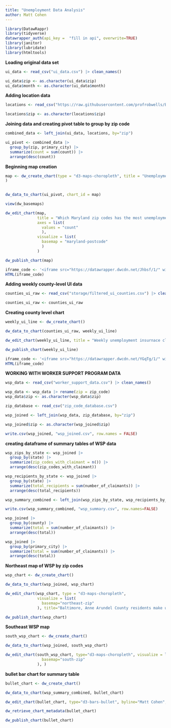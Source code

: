 ```yaml
---
title: "Unemployment Data Analysis"
author: Matt Cohen
---
```


```r
library(DatawRappr)
library(tidyverse)
datawrapper_auth(api_key =  "fill in api", overwrite=TRUE)
library(janitor)
library(lubridate)
library(htmltools)

```

**Loading original data set**

```r
ui_data <- read_csv("ui_data.csv") |> clean_names() 
```

```r
ui_data$zip <- as.character(ui_data$zip)
ui_data$month <- as.character(ui_data$month)
```

**Adding location data**

```r
locations <- read_csv("https://raw.githubusercontent.com/profrobwells/Baltimore/refs/heads/main/fall_2024_indep_study/data/county_zip.csv") |> clean_names() 
```

```r
locations$zip <- as.character(locations$zip)
```

**Joining data and creating pivot table to group by zip code**

```r
combined_data <- left_join(ui_data, locations, by="zip")
```

```r
ui_pivot <- combined_data |>
  group_by(zip, primary_city) |>
  summarize(count = sum(count)) |>
  arrange(desc(count)) 
```


**Beginning map creation**

```r
map <- dw_create_chart(type = "d3-maps-choropleth", title = "Unemployment stats"
)
 
```

```r
dw_data_to_chart(ui_pivot, chart_id = map)
```

```r
view(dw_basemaps)
```

```r
dw_edit_chart(map, 
              title = "Which Maryland zip codes has the most unemployment filings over the last year?", intro = "From April 2024 through February 2025, zip code 21222 — the main zip code for Dundalk, located just outside the Baltimore city line and at the foot of the Key Bridge — had the third most highest unemployment insurance claims of any zip code in the state.", byline = "Matt Cohen", source_name = "Maryland Dept. of Labor",
              axes = list(
                values = "count"
                ), 
              visualize = list(
                basemap = "maryland-postcode"
                )
              )
```

```r
dw_publish_chart(map)
```

```r
iframe_code <- '<iframe src="https://datawrapper.dwcdn.net/Jhbsf/1/" width="100%" height="400" style="border: none;"></iframe>'
HTML(iframe_code)
```

**Adding weekly county-level UI data**

```r
counties_ui_raw <- read_csv("storage/filtered_ui_counties.csv") |> clean_names()
```

```r
counties_ui_raw <- counties_ui_raw 
```

**Creating county level chart**

```r
weekly_ui_line <- dw_create_chart()
```

```r
dw_data_to_chart(counties_ui_raw, weekly_ui_line)
```

```r
dw_edit_chart(weekly_ui_line, title = "Weekly unemployment insurnace claims spiked in surrounding counties after Key Bridge collapse", intro = "The week ending March 30 had the most amounts of unemployment insurance claims of any week in 2024 in Maryland. The Key Bridge collapsed on March 26", byline = "Matt Cohen", source_name = "Maryland Dept. of Labor")


```

```r
dw_publish_chart(weekly_ui_line)
```
```r
iframe_code <- '<iframe src="https://datawrapper.dwcdn.net/YGqTg/1/" width="100%" height="400" style="border: none;"></iframe>'
HTML(iframe_code)
```

**WORKING WITH WORKER SUPPORT PROGRAM DATA**

```r
wsp_data <- read_csv("worker_support_data.csv") |> clean_names() 
```
```r
wsp_data <- wsp_data |> rename(zip = zip_code)
wsp_data$zip <- as.character(wsp_data$zip)
```

```r
zip_database <- read_csv("zip_code_database.csv")
```


```r
wsp_joined <- left_join(wsp_data, zip_database, by="zip")

wsp_joined$zip <- as.character(wsp_joined$zip)
```

```r
write.csv(wsp_joined, "wsp_joined.csv", row.names = FALSE)
```

**creating dataframe of summary tables of WSP data**

```r
wsp_zips_by_state <- wsp_joined |>
  group_by(state) |>
  summarize(zip_codes_with_claimant = n()) |>
  arrange(desc(zip_codes_with_claimant))
```
```r
wsp_recipients_by_state <- wsp_joined |>
  group_by(state) |>
  summarize(total_recipients = sum(number_of_claimants)) |>
  arrange(desc(total_recipients))
```

```r
wsp_summary_combined <- left_join(wsp_zips_by_state, wsp_recipients_by_state, by="state")
```

```r
write.csv(wsp_summary_combined, "wsp_summary.csv", row.names=FALSE)
```

```r
wsp_joined |>
  group_by(county) |>
  summarize(total = sum(number_of_claimants)) |>
  arrange(desc(total))

wsp_joined |>
  group_by(primary_city) |>
  summarize(total = sum(number_of_claimants)) |>
  arrange(desc(total))

```

**Northeast map of WSP by zip codes**
```r
wsp_chart <- dw_create_chart()
```

```r
dw_data_to_chart(wsp_joined, wsp_chart)
```

```r
dw_edit_chart(wsp_chart, type = "d3-maps-choropleth",
              visualize = list(
                basemap="northeast-zip"
              ), title="Baltimore, Anne Arundel County residents make up majority of Worker Support Program claims", intro="Maryland created the Worker Support Program in the wake of the Key Bridge collapse. The program provided temporary relief to Port of Baltimore workers. The 3,363 approved applicants received weekly $430 payments. Workers from 11 states received money from the program. Maryland made up the overwhelming majority with 3,259 workers. Pennsylvannia (63), Delaware (15) and Virginia (14) each had more than 10. At least one worker in further away states like Washington, Florida, Minnestota and Georgia received money, too.", source_name="Maryland Dept. of Labor", byline="Matt Cohen")
```

```r
dw_publish_chart(wsp_chart)
```

**Southeast WSP map**

```r
south_wsp_chart <- dw_create_chart()
```

```r
dw_data_to_chart(wsp_joined, south_wsp_chart)
```

```r
dw_edit_chart(south_wsp_chart, type="d3-maps-choropleth", visualize = list(
                basemap="south-zip"
              ), )
```

**bullet bar chart for summary table**

```r
bullet_chart <- dw_create_chart()
```

```r
dw_data_to_chart(wsp_summary_combined, bullet_chart)
```

```r
dw_edit_chart(bullet_chart, type="d3-bars-bullet", byline="Matt Cohen", source_name = "Maryland Department of Labor", title="WSP claims by state, zip codes per state")
```

```r
dw_retrieve_chart_metadata(bullet_chart)
```

```r
dw_publish_chart(bullet_chart)
```

